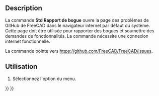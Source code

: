 <languages/>

{{Docnav/fr
|[[Std_FreeCADFAQ/fr|FAQ de FreeCAD]]
|[[Std_About/fr|À propos]]
|[[Std_Help_Menu/fr|Menu Aide]]
|IconL=Std_FreeCADFAQ.svg
|IconR=Std_About.svg
|IconC=Freecad.svg
}}

<div class="mw-translate-fuzzy">
{{GuiCommand/fr
|Name=Std ReportBug
|Name/fr=Std Rapport de bogue
|MenuLocation=Aide → Signaler un bogue
|Workbenches=Tous
|Version=0.20
}}
</div>

==Description==

La commande '''Std Rapport de bogue''' ouvre la page des problèmes de GitHub de FreeCAD dans le navigateur internet par défaut du système. Cette page doit être utilisée pour rapporter des bogues et soumettre des demandes de fonctionnalités. La commande nécessite une connexion internet fonctionnelle.

La commande pointe vers [https://github.com/FreeCAD/FreeCAD/issues https://github.com/FreeCAD/FreeCAD/issues].

<span id="Usage"></span>
==Utilisation==

<div class="mw-translate-fuzzy">
# Sélectionnez l'option {{MenuCommand|Aide → [[Image:Std_ReportBug.svg|16px]] Signaler un bogue}} du menu.
</div>


{{Docnav/fr
|[[Std_FreeCADFAQ/fr|FAQ de FreeCAD]]
|[[Std_About/fr|À propos]]
|[[Std_Help_Menu/fr|Menu Aide]]
|IconL=Std_FreeCADFAQ.svg
|IconR=Std_About.svg
|IconC=Freecad.svg
}}

{{Std_Base_navi{{#translation:}}}}
{{Userdocnavi{{#translation:}}}}